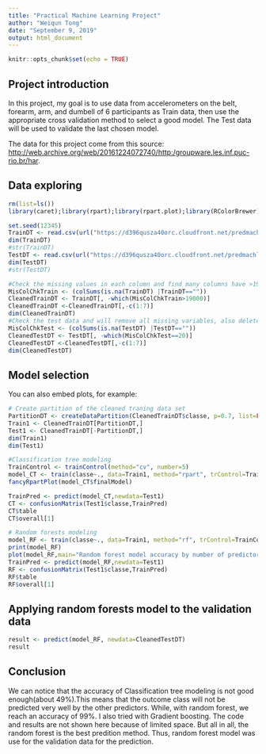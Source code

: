 ---
title: "Practical Machine Learning Project"
author: "Weiqun Tong"
date: "September 9, 2019"
output: html_document
---

```{r setup, include=FALSE}
knitr::opts_chunk$set(echo = TRUE)
```

## Project introduction

In this project, my goal is to use data from accelerometers on the belt, forearm, arm, and dumbell of 6 participants as Train data, then use the appropriate cross validation method to select a good model. The Test data will be used to validate the last chosen model. 

The data for this project come from this source: <http://web.archive.org/web/20161224072740/http:/groupware.les.inf.puc-rio.br/har>.

## Data exploring
```{r, message=FALSE, warning=FALSE, fig.align='center'}
rm(list=ls())
library(caret);library(rpart);library(rpart.plot);library(RColorBrewer);library(rattle);library(randomForest);library(gbm)

set.seed(12345)
TrainDT <- read.csv(url("https://d396qusza40orc.cloudfront.net/predmachlearn/pml-training.csv"),header=TRUE)
dim(TrainDT)
#str(TrainDT)
TestDT <- read.csv(url("https://d396qusza40orc.cloudfront.net/predmachlearn/pml-testing.csv"),header=TRUE)
dim(TestDT)
#str(TestDT)

#Check the missing values in each column and find many columns have >19000 missings, which can be deleted, also delete the first 7 variables because no use
MisColChkTrain <- (colSums(is.na(TrainDT) |TrainDT==""))
CleanedTrainDT <- TrainDT[, -which(MisColChkTrain>19000)]
CleanedTrainDT <-CleanedTrainDT[,-c(1:7)]
dim(CleanedTrainDT)
#Check the test data and will remove all missing variables, also delete the first 7 variables because no use
MisColChkTest <- (colSums(is.na(TestDT) |TestDT==""))
CleanedTestDT <- TestDT[, -which(MisColChkTest==20)]
CleanedTestDT <-CleanedTestDT[,-c(1:7)]
dim(CleanedTestDT)
```

## Model selection 

You can also embed plots, for example:

```{r, message=FALSE, warning=FALSE, fig.align='center'}
# Create partition of the cleaned traning data set 
PartitionDT <- createDataPartition(CleanedTrainDT$classe, p=0.7, list=FALSE)
Train1 <- CleanedTrainDT[PartitionDT,]
Test1 <- CleanedTrainDT[-PartitionDT,]
dim(Train1)
dim(Test1)

#Classification tree modeling
TrainControl <- trainControl(method="cv", number=5)
model_CT <- train(classe~., data=Train1, method="rpart", trControl=TrainControl)
fancyRpartPlot(model_CT$finalModel)

TrainPred <- predict(model_CT,newdata=Test1)
CT <- confusionMatrix(Test1$classe,TrainPred)
CT$table
CT$overall[1]

# Random forests modeling
model_RF <- train(classe~., data=Train1, method="rf", trControl=TrainControl, verbose=FALSE)
print(model_RF)
plot(model_RF,main="Random forest model accuracy by number of predictors")
TrainPred <- predict(model_RF,newdata=Test1)
RF <- confusionMatrix(Test1$classe,TrainPred)
RF$table
RF$overall[1]

```
## Applying random forests model to the validation data
```{r, message=FALSE, warning=FALSE, fig.align='center'}
result <- predict(model_RF, newdata=CleanedTestDT)
result
```
## Conclusion
We can notice that the accuracy of Classification tree modeling is not good enough(about 49%).This means that the outcome class will not be predicted very well by the other predictors. While, with random forest, we reach an accuracy of 99%. I also tried with Gradient boosting. The code and results are not shown here because of limited space. But all in all, the random forest is the best predition method. Thus, random forest model was use for the validation data for the prediction. 
